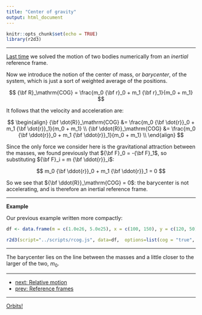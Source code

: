 ```yaml
---
title: "Center of gravity"
output: html_document
---
```


```r
knitr::opts_chunk$set(echo = TRUE)
library(r2d3)
```

***

[Last time](./orbits.html) we solved the motion of two bodies numerically from an *inertial* reference frame.

Now we introduce the notion of the center of mass, or *barycenter*, of the system, which is just a sort of weighted average of the positions.

$$
{\bf R}_\mathrm{COG} = \frac{m_0 {\bf r}_0 + m_1 {\bf r}_1}{m_0 + m_1}
$$

It follows that the velocity and acceleration are:

$$
\begin{align}
{\bf \dot{R}}_\mathrm{COG} &= \frac{m_0 {\bf \dot{r}}_0 + m_1 {\bf \dot{r}}_1}{m_0 + m_1} \\
{\bf \ddot{R}}_\mathrm{COG} &= \frac{m_0 {\bf \ddot{r}}_0 + m_1 {\bf \ddot{r}}_1}{m_0 + m_1} \\
\end{align}
$$

Since the only force we consider here is the gravitational attraction between the masses, we found previously that ${\bf F}_0 = -{\bf F}_1$, so substituting ${\bf F}_i = m {\bf \ddot{r}}_i$:

$$
m_0 {\bf \ddot{r}}_0 + m_1 {\bf \ddot{r}}_1 = 0
$$

So we see that ${\bf \ddot{R}}_\mathrm{COG} = 0$: the barycenter is not accelerating, and is therefore an inertial reference frame.

***

**Example**

Our previous example written more compactly:

```r
df <- data.frame(m = c(1.0e26, 5.0e25), x = c(100, 150), y = c(120, 50))
```

```r
r2d3(script="../scripts/rcog.js", data=df,  options=list(cog = "true", lines = "true", text = "true", masses = "true"))
```

***

The barycenter lies on the line between the masses and a little closer to the larger of the two, $m_0$.

***

- [next: Relative motion](./relative.html)
- [prev: Reference frames](./frames.html)

***

[Orbits!](../index.html)
